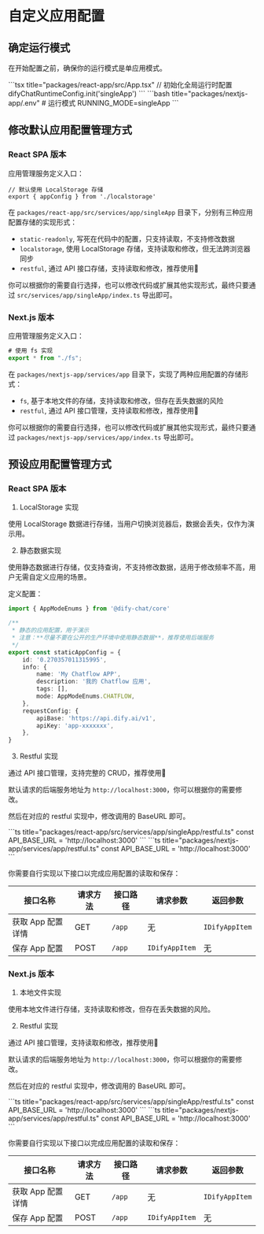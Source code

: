 
# 自定义应用配置

## 确定运行模式

在开始配置之前，确保你的运行模式是单应用模式。

<Tabs>
  <Tab label="React SPA">
```tsx title="packages/react-app/src/App.tsx"
// 初始化全局运行时配置
difyChatRuntimeConfig.init('singleApp')
```
	</Tab>
  <Tab label="Next.js">
```bash title="packages/nextjs-app/.env"
# 运行模式
RUNNING_MODE=singleApp
```
	</Tab>
</Tabs>

## 修改默认应用配置管理方式

### React SPA 版本

应用管理服务定义入口：

```tsx title="packages/react-app/src/services/app/singleApp/index.ts"
// 默认使用 LocalStorage 存储
export { appConfig } from './localstorage'
```

在 `packages/react-app/src/services/app/singleApp` 目录下，分别有三种应用配置存储的实现形式：

- `static-readonly`, 写死在代码中的配置，只支持读取，不支持修改数据
- `localstorage`, 使用 LocalStorage 存储，支持读取和修改，但无法跨浏览器同步
- `restful`, 通过 API 接口存储，支持读取和修改，推荐使用🌟

你可以根据你的需要自行选择，也可以修改代码或扩展其他实现形式，最终只要通过 `src/services/app/singleApp/index.ts` 导出即可。

### Next.js 版本

应用管理服务定义入口：

```ts title="packages/nextjs-appservices/app/index.ts"
# 使用 fs 实现
export * from "./fs";
```

在 `packages/nextjs-app/services/app` 目录下，实现了两种应用配置的存储形式：

- `fs`, 基于本地文件的存储，支持读取和修改，但存在丢失数据的风险
- `restful`, 通过 API 接口管理，支持读取和修改，推荐使用🌟

你可以根据你的需要自行选择，也可以修改代码或扩展其他实现形式，最终只要通过 `packages/nextjs-app/services/app/index.ts` 导出即可。

## 预设应用配置管理方式

### React SPA 版本

1. LocalStorage 实现

使用 LocalStorage 数据进行存储，当用户切换浏览器后，数据会丢失，仅作为演示用。

2. 静态数据实现

使用静态数据进行存储，仅支持查询，不支持修改数据，适用于修改频率不高，用户无需自定义应用的场景。

定义配置：

```ts title="packages/react-app/src/services/app/singleApp/static-readonly/data.ts"
import { AppModeEnums } from '@dify-chat/core'

/**
 * 静态的应用配置，用于演示
 * 注意：**尽量不要在公开的生产环境中使用静态数据**，推荐使用后端服务
 */
export const staticAppConfig = {
	id: '0.270357011315995',
	info: {
		name: 'My Chatflow APP',
		description: '我的 Chatflow 应用',
		tags: [],
		mode: AppModeEnums.CHATFLOW,
	},
	requestConfig: {
		apiBase: 'https://api.dify.ai/v1',
		apiKey: 'app-xxxxxxx',
	},
}
```

3. Restful 实现

通过 API 接口管理，支持完整的 CRUD，推荐使用🌟

默认请求的后端服务地址为 `http://localhost:3000`，你可以根据你的需要修改。

然后在对应的 restful 实现中，修改调用的 BaseURL 即可。

<Tabs>
  <Tab label="React SPA">
```ts title="packages/react-app/src/services/app/singleApp/restful.ts"
const API_BASE_URL = 'http://localhost:3000'
```
	</Tab>
  <Tab label="Next.js">
```ts title="packages/nextjs-app/services/app/restful.ts"
const API_BASE_URL = 'http://localhost:3000'
```
	</Tab>
</Tabs>

你需要自行实现以下接口以完成应用配置的读取和保存：

| 接口名称 | 请求方法 | 接口路径 | 请求参数 | 返回参数 |
|---------|----------|----------|----------|----------|
| 获取 App 配置详情 | GET | `/app` | 无 | `IDifyAppItem` |
| 保存 App 配置 | POST | `/app` | `IDifyAppItem` | 无 |

### Next.js 版本

1. 本地文件实现

使用本地文件进行存储，支持读取和修改，但存在丢失数据的风险。

2. Restful 实现

通过 API 接口管理，支持读取和修改，推荐使用🌟

默认请求的后端服务地址为 `http://localhost:3000`，你可以根据你的需要修改。

然后在对应的 restful 实现中，修改调用的 BaseURL 即可。

<Tabs>
  <Tab label="React SPA">
```ts title="packages/react-app/src/services/app/singleApp/restful.ts"
const API_BASE_URL = 'http://localhost:3000'
```
	</Tab>
  <Tab label="Next.js">
```ts title="packages/nextjs-app/services/app/restful.ts"
const API_BASE_URL = 'http://localhost:3000'
```
	</Tab>
</Tabs>

你需要自行实现以下接口以完成应用配置的读取和保存：

| 接口名称 | 请求方法 | 接口路径 | 请求参数 | 返回参数 |
|---------|----------|----------|----------|----------|
| 获取 App 配置详情 | GET | `/app` | 无 | `IDifyAppItem` |
| 保存 App 配置 | POST | `/app` | `IDifyAppItem` | 无 |